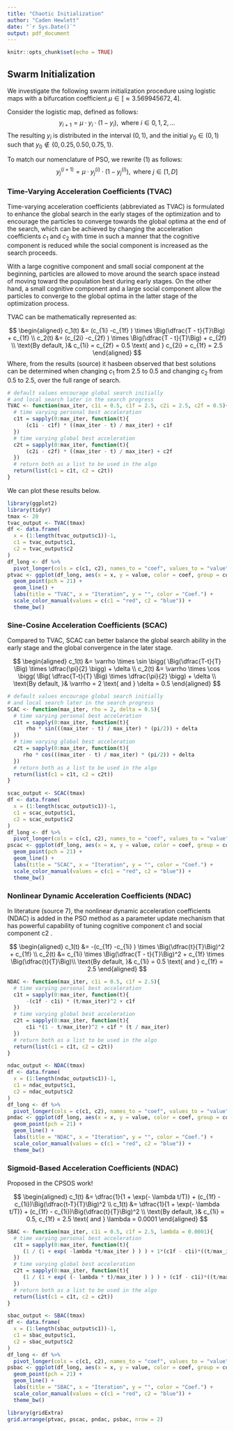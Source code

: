 ```yaml
---
title: "Chaotic Initialization"
author: "Caden Hewlett"
date: "`r Sys.Date()`"
output: pdf_document
---
```


```r
knitr::opts_chunk$set(echo = TRUE)
```

## Swarm Initialization


We investigate the following swarm initialization procedure using logistic maps with a bifurcation coefficient $\mu \in [\approx3.569945672, 4]$.

Consider the logistic map, defined as follows:
$$
y_{i + 1} = \mu \cdot y_i \cdot (1 - y_i), \text{ where } i \in 0, 1, 2, \dots \tag{1}
$$
The resulting $y_i$ is distributed in the interval $(0,1)$, and the initial $y_0 \in (0, 1)$ such that $y_0 \not \in \{0, 0.25, 0.50 , 0.75, 1\}$. 


To match our nomenclature of PSO, we rewrite $(1)$ as follows:
$$
y_j^{(i + 1)} = \mu \cdot y_j^{(i)} \cdot (1 - y_j^{(i)}), \text{ where } j \in [1, D] \tag{2}
$$

### Time-Varying Acceleration Coefficients (TVAC)

Time-varying acceleration coefficients (abbreviated as
TVAC) is formulated to enhance the global search in the early stages of the optimization and to encourage the particles to converge towards the global optima at the end of the search, which can be achieved by changing the acceleration coefficients $c_1$ and $c_2$ with time in such a manner that the cognitive component is reduced while the social component is increased as the search proceeds. 

With a large cognitive component and small social component at the beginning, particles are
allowed to move around the search space instead of moving toward the population best during early stages. On the other hand, a small cognitive component and a large social component allow the particles to converge to the global optima in the latter stage of the optimization process.


TVAC can be mathematically represented as:

$$
\begin{aligned}
c_1(t) &= (c_{1i} -c_{1f} ) \times \Big(\dfrac{T - t}{T}\Big) + c_{1f} \\
c_2(t) &= (c_{2i} -c_{2f} ) \times \Big(\dfrac{T - t}{T}\Big) + c_{2f} \\
\text{By default, }& c_{1i} = c_{2f} = 0.5 \text{ and } c_{2i} = c_{1f} = 2.5 
\end{aligned}
$$
Where, from the results (source) it hasbeen observed that best solutions can be determined when changing $c_1$ from $2.5$ to $0.5$ and changing $c_2$ from $0.5$ to $2.5$, over the full range of search.

```r
# default values encourage global search initially 
# and local search later in the search progress
TVAC <- function(max_iter, c1i = 0.5, c1f = 2.5, c2i = 2.5, c2f = 0.5){
  # time varying personal best acceleration
  c1t = sapply(0:max_iter, function(t){
      (c1i - c1f) * ((max_iter - t) / max_iter) + c1f
  })
  # time varying global best acceleration
  c2t = sapply(0:max_iter, function(t){
      (c2i - c2f) * ((max_iter - t) / max_iter) + c2f
  })
  # return both as a list to be used in the algo
  return(list(c1 = c1t, c2 = c2t))
}
```

We can plot these results below.


```r
library(ggplot2)
library(tidyr)
tmax <- 20
tvac_output <- TVAC(tmax)
df <- data.frame(
  x = (1:length(tvac_output$c1))-1, 
  c1 = tvac_output$c1,
  c2 = tvac_output$c2
)
df_long <- df %>%
  pivot_longer(cols = c(c1, c2), names_to = "coef", values_to = "value")
ptvac <- ggplot(df_long, aes(x = x, y = value, color = coef, group = coef)) +
  geom_point(pch = 21) +
  geom_line() +
  labs(title = "TVAC", x = "Iteration", y = "", color = "Coef.") +
  scale_color_manual(values = c(c1 = "red", c2 = "blue")) +
  theme_bw()

```


### Sine-Cosine Acceleration Coefficients (SCAC)

Compared to TVAC, SCAC can better balance the global search ability in the early stage and the global convergence in the later stage. 

$$
\begin{aligned}
c_1(t) &= \varrho \times \sin \bigg( \Big(\dfrac{T-t}{T} \Big) \times \dfrac{\pi}{2} \bigg) + \delta \\
c_2(t) &= \varrho \times \cos \bigg( \Big( \dfrac{T-t}{T}  \Big) \times \dfrac{\pi}{2} \bigg) + \delta  \\
\text{By default, }& \varrho  = 2 \text{ and } \delta = 0.5
\end{aligned}
$$

```r
# default values encourage global search initially 
# and local search later in the search progress
SCAC <- function(max_iter, rho = 2, delta = 0.5){
  # time varying personal best acceleration
  c1t = sapply(0:max_iter, function(t){
      rho * sin(((max_iter - t) / max_iter) * (pi/2)) + delta
  })
  # time varying global best acceleration
  c2t = sapply(0:max_iter, function(t){
     rho * cos(((max_iter - t) / max_iter) * (pi/2)) + delta
  })
  # return both as a list to be used in the algo
  return(list(c1 = c1t, c2 = c2t))
}
```
```r
scac_output <- SCAC(tmax)
df <- data.frame(
  x = (1:length(scac_output$c1))-1, 
  c1 = scac_output$c1,
  c2 = scac_output$c2
)
df_long <- df %>%
  pivot_longer(cols = c(c1, c2), names_to = "coef", values_to = "value")
pscac <- ggplot(df_long, aes(x = x, y = value, color = coef, group = coef)) +
  geom_point(pch = 21) +
  geom_line() +
  labs(title = "SCAC", x = "Iteration", y = "", color = "Coef.") +
  scale_color_manual(values = c(c1 = "red", c2 = "blue")) +
  theme_bw()

```

### Nonlinear Dynamic Acceleration Coefficients (NDAC)

In literature (source 7), the nonlinear dynamic acceleration coefficients (NDAC) is added in the PSO method as a parameter update mechanism that has powerful capability of tuning cognitive component c1 and social component c2 .

$$
\begin{aligned}
c_1(t) &= -(c_{1f} -c_{1i} ) \times \Big(\dfrac{t}{T}\Big)^2 + c_{1f} \\
c_2(t) &= c_{1i} \times \Big(\dfrac{T - t}{T}\Big)^2 + c_{1f}  \times \Big(\dfrac{t}{T}\Big)\\
\text{By default, }& c_{1i} = 0.5 \text{ and } c_{1f} = 2.5 
\end{aligned}
$$

```r
NDAC <- function(max_iter, c1i = 0.5, c1f = 2.5){
  # time varying personal best acceleration
  c1t = sapply(0:max_iter, function(t){
      -(c1f - c1i) * (t/max_iter)^2 + c1f
  })
  # time varying global best acceleration
  c2t = sapply(0:max_iter, function(t){
      c1i *(1 - t/max_iter)^2 + c1f * (t / max_iter)
  })
  # return both as a list to be used in the algo
  return(list(c1 = c1t, c2 = c2t))
}
```
```r
ndac_output <- NDAC(tmax)
df <- data.frame(
  x = (1:length(ndac_output$c1))-1, 
  c1 = ndac_output$c1,
  c2 = ndac_output$c2
)
df_long <- df %>%
  pivot_longer(cols = c(c1, c2), names_to = "coef", values_to = "value")
pndac <- ggplot(df_long, aes(x = x, y = value, color = coef, group = coef)) +
  geom_point(pch = 21) +
  geom_line() +
  labs(title = "NDAC", x = "Iteration", y = "", color = "Coef.") +
  scale_color_manual(values = c(c1 = "red", c2 = "blue")) +
  theme_bw()

```

### Sigmoid-Based Acceleration Coefficients (NDAC)

Proposed in the CPSOS work!

$$
\begin{aligned}
c_1(t) &= \dfrac{1}{1 + \exp(- \lambda t/T)} + (c_{1f} - c_{1i})\Big(\dfrac{t-T}{T}\Big)^2 \\
c_1(t) &= \dfrac{1}{1 + \exp(- \lambda t/T)} +  (c_{1f} - c_{1i})\Big(\dfrac{t}{T}\Big)^2 \\
\text{By default, }& c_{1i} = 0.5, c_{1f} = 2.5 \text{ and } \lambda = 0.0001
\end{aligned}
$$
```r
SBAC <- function(max_iter, c1i = 0.5, c1f = 2.5, lambda = 0.0001){
  # time varying personal best acceleration
  c1t = sapply(0:max_iter, function(t){
     (1 / (1 + exp( -lambda *t/max_iter ) ) ) + 1*(c1f - c1i)*((t/max_iter) - 1)^2 
  })
  # time varying global best acceleration
  c2t = sapply(0:max_iter, function(t){
     (1 / (1 + exp( (- lambda * t)/max_iter ) ) ) + (c1f - c1i)*((t/max_iter))^2 
  })
  # return both as a list to be used in the algo
  return(list(c1 = c1t, c2 = c2t))
}
```
```r
sbac_output <- SBAC(tmax)
df <- data.frame(
  x = (1:length(sbac_output$c1))-1, 
  c1 = sbac_output$c1,
  c2 = sbac_output$c2
)
df_long <- df %>%
  pivot_longer(cols = c(c1, c2), names_to = "coef", values_to = "value")
psbac <- ggplot(df_long, aes(x = x, y = value, color = coef, group = coef)) +
  geom_point(pch = 21) +
  geom_line() +
  labs(title = "SBAC", x = "Iteration", y = "", color = "Coef.") +
  scale_color_manual(values = c(c1 = "red", c2 = "blue")) +
  theme_bw()
```
```r
library(gridExtra)
grid.arrange(ptvac, pscac, pndac, psbac, nrow = 2)
```

